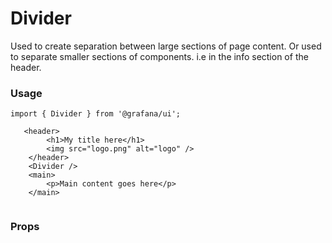 
<Meta title="MDX|Divider" component={Divider} />

# Divider

Used to create separation between large sections of page content. Or used to separate smaller sections
of components. i.e in the info section of the header.

### Usage

```tsx
import { Divider } from '@grafana/ui';

   <header>
        <h1>My title here</h1>
        <img src="logo.png" alt="logo" />
    </header>
    <Divider />
    <main>
        <p>Main content goes here</p>
    </main>


```

### Props

<ArgTypes of={Divider} />

